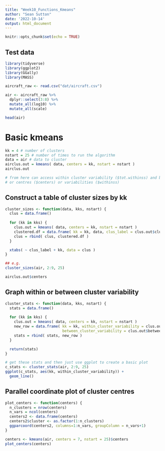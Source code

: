 ```yaml
---
title: "Week10_Functions_Kmeans"
author: "Sean Sutton"
date: '2022-10-14'
output: html_document
---
```


```r
knitr::opts_chunk$set(echo = TRUE)
```

## Test data
```r
library(tidyverse)
library(ggplot2)
library(GGally)
library(MASS)
```

```r
aircraft_raw <- read.csv("dat/aircraft.csv")

air <- aircraft_raw %>%
  dplyr::select(3:8) %>%
  mutate_all(log10) %>% 
  mutate_all(scale)

head(air)
```

# Basic kmeans

```r
kk = 4 # number of clusters
nstart = 25 # number of times to run the algorithm
data = air # data to cluster
airclus.out = kmeans( data, centers = kk, nstart = nstart )
airclus.out

# from here can access within cluster variability ($tot.withinss) and between cluster variability ($betweenss)
# or centres ($centers) or variabilities ($withinss)
```
## Construct a table of cluster sizes by kk
```r
cluster_sizes <- function(data, kks, nstart) {
  clus = data.frame()
  
  for (kk in kks) {
    clus.out = kmeans( data, centers = kk, nstart = nstart )
    clustered.df = data.frame( kk = kk, data, clus_label = clus.out$cluster)
    clus = rbind( clus, clustered.df )
  }

  xtabs( ~ clus_label + kk, data = clus )
}

## e.g.
cluster_sizes(air, 2:9, 25)
```

```r
airclus.out$centers
```
## Graph within or between cluster variability
```r
cluster_stats <- function(data, kks, nstart) {
  stats = data.frame()
  
  for (kk in kks) {
    clus.out = kmeans( data, centers = kk, nstart = nstart )
    new_row = data.frame( kk = kk, within_cluster_variability = clus.out$tot.withinss,
                          between_cluster_variability = clus.out$betweenss)
    stats = rbind( stats, new_row )
  }

  return(stats)
}

# get these stats and then just use ggplot to create a basic plot
c_stats <- cluster_stats(air, 2:9, 25)
ggplot(c_stats, aes(kk, within_cluster_variability)) +
  geom_line()
```

## Parallel coordinate plot of cluster centres
```r
plot_centers <- function(centers) {
  n_clusters = nrow(centers)
  n_vars = ncol(centers)
  centers2 <- data.frame(centers)
  centers2$cluster <- as.factor(1:n_clusters)
  ggparcoord(centers2, columns=1:n_vars, groupColumn = n_vars+1)
}

centers <- kmeans(air, centers = 7, nstart = 25)$centers
plot_centers(centers)
```